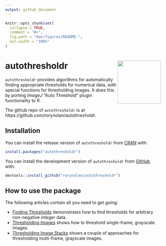 ```yaml
---
output: github_document
---
```


<!-- index.md is generated from index.Rmd. Please edit that file -->

```r
knitr::opts_chunk$set(
  collapse = TRUE,
  comment = "#>",
  fig.path = "man/figures/README-",
  out.width = "100%"
)
```
# autothresholdr <img src="man/figures/logo.png" align="right" height=140/>

`autothresholdr` provides algorithms for automatically finding appropriate thresholds for numerical data, with special functions for thresholding images. It does this by porting _ImageJ_ "Auto Threshold" plugin functionality to R.

The github repo of `autothresholdr` is at https://github.com/rorynolan/autothresholdr.

## Installation

You can install the release version of `autothresholdr` from [CRAN](https://CRAN.R-project.org/package=autothresholdr) with:

```r
install.packages("autothresholdr")
```

You can install the development version of `autothresholdr` from [GitHub](https://github.com/rorynolan/autothresholdr/) with:

```r
devtools::install_github("rorynolan/autothresholdr")
```


## How to use the package

The following articles contain all you need to get going:

* [Finding Thresholds](https://rorynolan.github.io/autothresholdr/articles/finding-thresholds.html) demonstrates how to find thresholds for arbitrary non-negative integer data.
* [Thresholding Images](https://rorynolan.github.io/autothresholdr/articles/thresholding-images.html) shows how to threshold single-frame, grayscale images.
* [Thresholding Image Stacks](https://rorynolan.github.io/autothresholdr/articles/thresholding-image-stacks.html) shows a couple of approaches for thresholding multi-frame, grayscale images.
